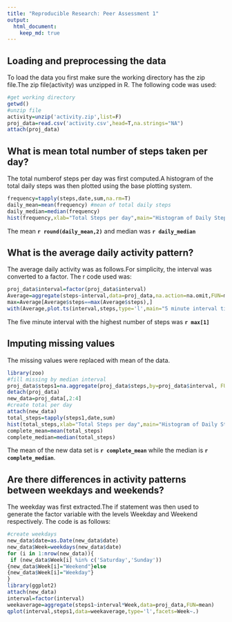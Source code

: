 ```yaml
---
title: "Reproducible Research: Peer Assessment 1"
output: 
  html_document:
    keep_md: true
---
```



## Loading and preprocessing the data
To load the data you first make sure the working directory has the zip file.The zip file(activity) was unzipped in R. The following code was used:
```r
#get working directory
getwd()
#unzip file
activity=unzip('activity.zip',list=F)
proj_data=read.csv('activity.csv',head=T,na.strings="NA")
attach(proj_data)
```


## What is mean total number of steps taken per day?
The total numberof steps per day was first computed.A histogram of the total daily steps was then plotted using the base plotting system.
```r
frequency=tapply(steps,date,sum,na.rm=T)
daily_mean=mean(frequency) #mean of total daily steps
daily_median=median(frequency)
hist(frequency,xlab="Total Steps per day",main="Histogram of Daily Steps")
```

The mean **`r round(daily_mean,2)`** and median was **`r daily_median`**


## What is the average daily activity pattern?
The average daily activity was as follows.For simplicity, the interval was converted to a factor.
The r code used was:
```r
proj_data$interval=factor(proj_data$interval)
Average=aggregate(steps~interval,data=proj_data,na.action=na.omit,FUN=mean)
max=Average[Average$steps==max(Average$steps),]
with(Average,plot.ts(interval,steps,type='l',main="5 minute interval time series"))
```

The five minute interval with the highest number of steps was **`r max[1]`**

## Imputing missing values
The missing values were replaced with mean of the data.
```r
library(zoo)
#fill missing by median interval
proj_data$steps1=na.aggregate(proj_data$steps,by=proj_data$interval, FUN=median)
detach(proj_data)
new_data=proj_data[,2:4]
#create total per day
attach(new_data)
total_steps=tapply(steps1,date,sum)
hist(total_steps,xlab="Total Steps per day",main="Histogram of Daily Steps")
complete_mean=mean(total_steps)
complete_median=median(total_steps)
```

The mean of the new data set is **`r complete_mean`** while the median is **`r complete_median`**.

## Are there differences in activity patterns between weekdays and weekends?
The weekday was first extracted.The if statement was then used to generate the factor variable with the levels Weekday and Weekend respectively.
The code is as follows:
```r
#create weekdays
new_data$date=as.Date(new_data$date)
new_data$Week=weekdays(new_data$date)
for (i in 1:nrow(new_data)){
 if (new_data$Week[i] %in% c('Saturday','Sunday'))
{new_data$Week[i]="Weekend"}else
{new_data$Week[i]="Weekday"}
}
library(ggplot2)
attach(new_data)
interval=factor(interval)
weekaverage=aggregate(steps1~interval*Week,data=proj_data,FUN=mean)
qplot(interval,steps1,data=weekaverage,type='l',facets=Week~.)
```
